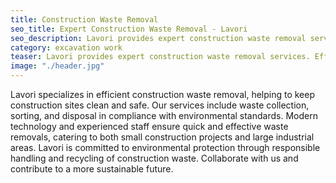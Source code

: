 ```yaml
---
title: Construction Waste Removal
seo_title: Expert Construction Waste Removal - Lavori
seo_description: Lavori provides expert construction waste removal services. Efficient and eco-friendly solutions for cleaner construction sites.
category: excavation work
teaser: Lavori provides expert construction waste removal services. Efficient and eco-friendly solutions for cleaner construction sites.
image: "./header.jpg"
---
```

<p>
Lavori specializes in efficient construction waste removal, helping to keep construction sites clean and safe. Our services include waste collection, sorting, and disposal in compliance with environmental standards. Modern technology and experienced staff ensure quick and effective waste removals, catering to both small construction projects and large industrial areas. Lavori is committed to environmental protection through responsible handling and recycling of construction waste. Collaborate with us and contribute to a more sustainable future.
</p>
